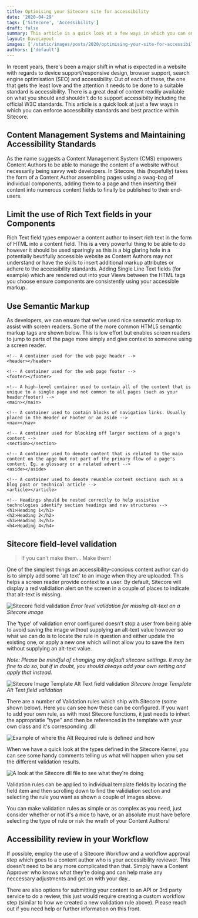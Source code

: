 ```yaml
---
title: Optimising your Sitecore site for accessibility
date: '2020-04-29'
tags: ['Sitecore', 'Accessibility']
draft: false
summary: This article is a quick look at a few ways in which you can enforce accessibility standards and best practice within Sitecore
layout: DaveLayout
images: ['/static/images/posts/2020/optimising-your-site-for-accessibility/Accessibilty_Banner.png']
authors: ['default']
---
```


In recent years, there's been a major shift in what is expected in a website with regards to device support/responsive design, browser support, search engine optimisation (SEO) and accessibility.
Out of each of these, the one that gets the least love and the attention it needs to be done to a suitable standard is accessibility.
There is a great deal of content readily available on what you should and shouldn't do to support accessibilty including the official W3C standards.
This article is a quick look at just a few ways in which you can enforce accessibility standards and best practice within Sitecore.

## Content Management Systems and Maintaining Accessibility Standards
As the name suggests a Content Management System (CMS) empowers Content Authors to be able to manage the content of a website without necessarily being savvy web developers. In Sitecore, this (hopefully) takes the form of a Content Author assembling pages using a swag-bag of individual components, adding them to a page and then inserting their content into numerous content fields to finally be published to their end-users.

## Limit the use of Rich Text fields in your Components
Rich Text field types empower a content author to insert rich text in the form of HTML into a content field. This is a very powerful thing to be able to do however it should be used sparingly as this is a big glaring hole in a potentially beutifully accessible website as Content Authors may not understand or have the skills to insert additional markup attributes or adhere to the accessibility standards. Adding Single Line Text fields (for example) which are rendered out into your Views between the HTML tags you choose ensure components are consistently using your accessible markup.

## Use Semantic Markup
As developers, we can ensure that we've used nice semantic markup to assist with screen readers. Some of the more common HTML5 semantic markup tags are shown below. This is low effort but enables screen readers to jump to parts of the page more simply and give context to someone using a screen reader.


```
<!-- A container used for the web page header -->
<header></header>

<!-- A container used for the web page footer -->
<footer></footer>

<!-- A high-level container used to contain all of the content that is unique to a single page and not common to all pages (such as your header/footer) -->
<main></main>

<!-- A container used to contain blocks of navigation links. Usually placed in the Header or Footer or an aside -->
<nav></nav>

<!-- A container used for blocking off larger sections of a page's content -->
<section></section>

<!-- A container used to denote content that is related to the main content on the apge but not part of the primary flow of a page's content. Eg. a glossary or a related advert -->
<aside></aside>

<!-- A container used to denote reusable content sections such as a blog post or technical article -->
<article></article>

<!-- Headings should be nested correctly to help assistive technologies identify section headings and nav structures -->
<h1>Heading 1</h1>
<h2>Heading 2</h2>
<h3>Heading 3</h3>
<h4>Heading 4</h4>
```

## Sitecore field-level validation

> If you can't make them... Make them!

One of the simplest things an accessibility-concious content author can do is to simply add some 'alt text' to an image when they are uploaded. This helps a screen reader provide context to a user. By default, Sitecore will display a red validiation alert on the screen in a couple of places to indicate that alt-text is missing.

![Sitecore field validation](/static/images/posts/2020/optimising-your-site-for-accessibility/image-8.png "Sitecore field validation")
<i>Error level validation for missing alt-text on a Sitecore image</i>


The 'type' of validation error configured doesn't stop a user from being able to avoid saving the image without supplying an alt-text value however so what we can do is to locate the rule in question and either update the existing one, or apply a new one which will not allow you to save the item without supplying an alt-text value.

<i>Note: Please be mindful of changing any default sitecore settings. It may be fine to do so, but if in doubt, you should always add your own setting and apply that instead.</i>

![Sitecore Image Template Alt Text field validation](/static/images/posts/2020/optimising-your-site-for-accessibility/image-9.png "Sitecore Image Template Alt Text field validation")
<i>Sitecore Image Template Alt Text field validation</i>

There are a number of Validation rules which ship with Sitecore (some shown below). Here you can see how these can be configured. If you want to add your own rule, as with most Sitecore functions, it just needs to inhert the appropriatie "type" and then be referenced in the template with your own class and it's corresponding .dll

![Example of where the Alt Required rule is defined and how](/static/images/posts/2020/optimising-your-site-for-accessibility/image-11.png "Example of where the Alt Required rule is defined and how")

When we have a quick look at the types defined in the Sitecore Kernel, you can see some handy comments telling us what will happen when you set the different validation results.

![A look at the Sitecore dll file to see what they're doing](/static/images/posts/2020/optimising-your-site-for-accessibility/image-10.png "A look at the Sitecore dll file to see what they're doing")

Validation rules can be applied to individual template fields by locating the field item and then scrolling down to find the validiation section and selecting the rule you want as shown a couple of images above.

You can make validation rules as simple or as complex as you need, just consider whether or not it's a nice to have, or an absolute must have before selecting the type of rule or risk the wrath of your Content Authors!

## Accessibility review in your Workflow

If possible, employ the use of a Sitecore Workflow and a workflow approval step which goes to a content author who is your accessibility reviewer. This doesn't need to be any more complicated than that. Simply have a Content Approver who knows what they're doing and can help make any neccessary adjustments and get on with your day..

There are also options for submitting your content to an API or 3rd party service to do a review, this just would require creating a custom workflow step (similar to how we created a new validation rule above). Please reach out if you need help or further information on this front.